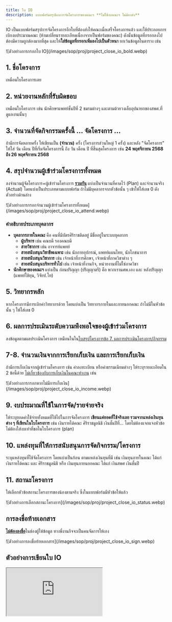 ```yaml
---
title: ใบ IO
description: แบบฟอร์มสรุปผลการจัดโครงการของคณะฯ **ไม่ใช้งบคณะฯ ไม่ต้องส่ง**
---
```


<CardGroup cols={2}>
  <Card
    title="เทมเพลตใบ IO"
    icon="file-vector"
    href="https://drive.google.com/file/d/1CA2_6dZmAigmIcUHFhl9nSzX1PD749uT/view?usp=drive_link"
  />
  <Card
    title="ตัวอย่างใบ IO"
    icon="file-check"
    href="https://drive.google.com/file/d/1-ylb6fwVFscEcHNaV6vMwEtgEJiSFD7F/view?usp=sharing"
  />
</CardGroup>

IO เป็นแบบฟอร์มสรุปการจัดโครงการอีกใบที่ต้องส่งให้คณะเมื่อเสร็จโครงการแล้ว และใช้ประกอบการเบิกงบประมาณคณะ (ห้ามเปลี่ยนรายละเอียดเนื่องจากเป็นฟอร์มของคณะ)
ดังนั้นข้อมูลที่กรอกลงไปต้องมีความถูกต้องมากที่สุด และให้**ใส่ข้อมูลที่กรอกเพิ่มลงไปเป็นตัวหนา** ยกเว้นข้อมูลในตาราง เช่น

<Frame caption="ตัวอย่างการกรอกใบ IO ด้วยตัวหนา">
  ![ตัวอย่างการกรอกใบ IO](/images/sop/proj/project_close_io_bold.webp)
</Frame>

## 1. ชื่อโครงการ

เหมือนใบโครงการเลย

## 2. หน่วยงานหลักที่รับผิดชอบ

เหมือนใบโครงการ เช่น นักศึกษาแพทย์ชั้นปีที่ 2 ชมรมต่างๆ และตามด้วยวงเล็บอุปนายกของสพศ.ที่ดูแลงานนั้นๆ

## 3. จำนวนที่จัดกิจกรรมครั้งนี้ ... จัดโครงการ ...

ถ้ามีการจัดหลายครั้ง ให้เขียนเป็น **(จำนวน)** ครั้ง (โครงการส่วนใหญ่ 1 ครั้ง) และหลัง "จัดโครงการ" ให้ใส่ วัน เดือน ปีที่เริ่มจัดโครงการนี้ ถึง วัน เดือน ปี ที่สิ้นสุดโครงการ เช่น **24 พฤศจิกายน 2568 ถึง 26 พฤศจิกายน 2568**

## 4. สรุปจำนวนผู้เข้าร่วมโครงการทั้งหมด

ลงจำนวนผู้จัดโครงการ+ผู้เข้าร่วมโครงการ <u>**รวมกัน**</u> แบ่งเป็นจำนวนที่คาดไว้ (Plan) และจำนวนจริง (Actual) โดยแบ่งเป็นประเภทตามแบบฟอร์ม ถ้าไม่มีบุคลากรจากหัวข้อนั้น ๆ เข้าให้ใส่เลข 0 ดังตัวอย่างด้านล่าง

<Frame caption="ตัวอย่างการกรอกจำนวนผู้เข้าร่วมโครงการทั้งหมด">
  ![ตัวอย่างการกรอกจำนวนผู้เข้าร่วมโครงการทั้งหมด](/images/sop/proj/project_close_io_attend.webp)
</Frame>

### คำอธิบายประเภทบุคลากร

- **บุคลากรภายในคณะ** คือ คนที่มีบัตรศิริราชติดอยู่ มีชื่ออยู่ในระบบบุคลากร
  - **ผู้บริหาร** เช่น คณบดี รองคณบดี
  - **สายวิชาการ** เช่น อาจารย์แพทย์
  - **สายสนับสนุนวิชาชีพเฉพาะ** เช่น นักกายอุปกรณ์, แพทย์แผนไทย, นักโภชนาการ
  - **สายสนับสนุนวิชาการ** เช่น เจ้าหน้าที่การศึกษา, เจ้าหน้าที่ภาควิชาต่าง ๆ
  - **สายสนับสนุนบริหารทั่วไป** เช่น เจ้าหน้าที่งานกิจ, หน่วยงานที่ไม่ใช่ภาควิชา
- **นักศึกษาของคณะฯ** แบ่งเป็น ก่อนปริญญา (ปริญญาตรี) คือ พวกเรานศพ.เอง และ หลังปริญญา (แพทย์ใช้ทุน, วิจัยป.โท)

## 5. วิทยากรหลัก

หากโครงการมีการเบิกค่าวิทยากรด้วย โดยแบ่งเป็น วิทยากรภายในและภายนอกคณะ ถ้าไม่มีในหัวข้อนั้น ๆ ให้ใส่เลข 0

## 6. ผลการประเมินระดับความพึงพอใจของผู้เข้าร่วมโครงการ

ลงข้อมูลตามผลประเมินโครงการ เหมือนในใน[ใบสรุปโครงการข้อ 7. ผลการประเมินโครงการ/กิจกรรม](/sop/project/close/doc/7-evaluation)

## 7-8. จำนวนเงินจากการเรียกเก็บเงิน และการเรียกเก็บเงิน

ถ้ามีการเก็บเงินจากผู้เข้าร่วมโครงการ เช่น ค่าลงทะเบียน หรือค่าธรรมเนียมต่างๆ ให้ระบุรายละเอียดใน 2 ข้อนี้ด้วย <u>ไม่เกี่ยวข้องกับการเก็บเงินในคณะทำงาน</u> เช่น

<Frame caption="ตัวอย่างการกรอกหากไม่มีการเก็บเงิน">
  ![ตัวอย่างการกรอกหากไม่มีการเก็บเงิน](/images/sop/proj/project_close_io_income.webp)
</Frame>

## 9. งบประมาณที่ใช้ในการจัด/รายจ่ายจริง

ให้ระบุยอดค่าใช้จ่ายทั้งหมดที่ใช้ไปในการจัดโครงการ **เขียนแค่ยอดที่ใช้จริงเลย รวมจากแหล่งเงินทุนต่าง ๆ ที่เขียนในใบโครงการ**
เช่น เงินรายได้คณะ ศิริราชมูลนิธิ เงินชั้นปีที่... โดยไม่ต้องแจกแจงหัวข้อ ไม่ต้องใส่งบเท่าที่ขอในใบโครงการ (plan)

## 10. แหล่งทุนที่ให้การสนับสนุนการจัดกิจกรรม/โครงการ

ระบุแหล่งทุนที่ใช้จัดโครงการ โดยแบ่งเป็นก้อน ตามแหล่งเงินทุนที่มี เช่น เงินทุนภายในคณะ ได้แก่ เงินรายได้คณะ และ ศิริราชมูลนิธิ หรือ เงินทุนภายนอกคณะ ได้แก่ เงินสพศ เงินชั้นปี

## 11. สถานะโครงการ

ให้เลือกหัวข้อสถานะโครงการของน้องตามจริง ซึ่งในแบบฟอร์มมีหัวข้อให้แล้ว

<Frame caption="ตัวอย่างการเลือกสถานะโครงการ">
  ![ตัวอย่างการเลือกสถานะโครงการ](/images/sop/proj/project_close_io_status.webp)
</Frame>

## การลงชื่อท้ายเอกสาร

<u>**ไม่ต้องลงชื่อ**</u>ในช่องผู้ให้ข้อมูล ทางพี่งานกิจจะเป็นคนจัดการให้เอง

<Frame caption="ตัวอย่างการลงชื่อท้ายเอกสาร">
  ![ตัวอย่างการลงชื่อท้ายเอกสาร](/images/sop/proj/project_close_io_sign.webp)
</Frame>

## ตัวอย่างการเขียนใบ IO

<Frame caption="ตัวอย่างการเขียนใบ IO">
  <iframe
    className="aspect-square w-full rounded-xl"
    src="https://drive.google.com/file/d/1-ylb6fwVFscEcHNaV6vMwEtgEJiSFD7F/preview"
    allow="autoplay"
  ></iframe>
</Frame>
